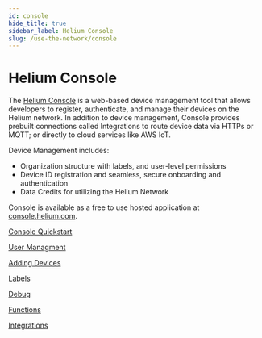 ```yaml
---
id: console
hide_title: true
sidebar_label: Helium Console
slug: /use-the-network/console
---
```


# Helium Console
 
The [Helium Console](http://console.helium.com/) is a web-based device management tool that allows developers to register, authenticate, and manage their devices on the Helium network. In addition to device management, Console provides prebuilt connections called Integrations to route device data via HTTPs or MQTT; or directly to cloud services like AWS IoT.

Device Management includes:

* Organization structure with labels, and user-level permissions
* Device ID registration and seamless, secure onboarding and authentication
* Data Credits for utilizing the Helium Network

Console is available as a free to use hosted application at [console.helium.com](https://console.helium.com).


[Console Quickstart](/docs/use-the-network/console/quickstart)

[User Managment](/docs/use-the-network/console/users)

[Adding Devices](/docs/use-the-network/console/adding-devices)

[Labels](/docs/use-the-network/console/labels)

[Debug](/docs/use-the-network/console/debug)

[Functions](/docs/use-the-network/console/functions)

[Integrations](/docs/use-the-network/console/integrations)